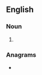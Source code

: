 {{also|Zos|źoš}}
==English==

===Noun===
{{head|en|noun plural form}}

# {{plural of|zo|lang=en}}

===Anagrams===
* {{anagrams|en|a=osz|ozs|soz}}